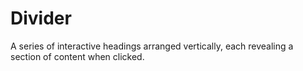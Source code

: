 # Divider
A series of interactive headings arranged vertically, each revealing a section of content when clicked.




